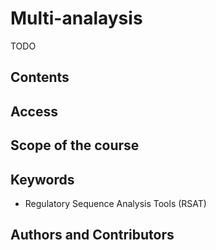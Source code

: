 
# Multi-analaysis

TODO

## Contents


## Access


## Scope of the course


## Keywords

- Regulatory Sequence Analysis Tools (RSAT)


## Authors and Contributors


